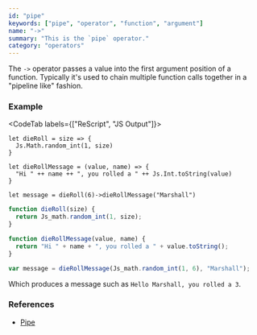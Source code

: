 ```yaml
---
id: "pipe"
keywords: ["pipe", "operator", "function", "argument"]
name: "->"
summary: "This is the `pipe` operator."
category: "operators"
---
```


The `->` operator passes a value into the first argument position of a function. Typically it's used to chain multiple function calls together in a "pipeline like" fashion.

### Example

<CodeTab labels={["ReScript", "JS Output"]}>

```res
let dieRoll = size => {
  Js.Math.random_int(1, size)
}

let dieRollMessage = (value, name) => {
  "Hi " ++ name ++ ", you rolled a " ++ Js.Int.toString(value)
}

let message = dieRoll(6)->dieRollMessage("Marshall")
```

```js
function dieRoll(size) {
  return Js_math.random_int(1, size);
}

function dieRollMessage(value, name) {
  return "Hi " + name + ", you rolled a " + value.toString();
}

var message = dieRollMessage(Js_math.random_int(1, 6), "Marshall");
```

</CodeTab>

Which produces a message such as `Hello Marshall, you rolled a 3`.

### References

* [Pipe](/docs/manual/latest/pipe)
